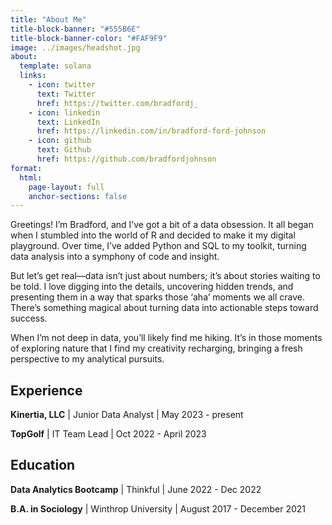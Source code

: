 ```yaml
---
title: "About Me"
title-block-banner: "#555B6E"
title-block-banner-color: "#FAF9F9"
image: ../images/headshot.jpg
about:
  template: solana
  links:
    - icon: twitter
      text: Twitter
      href: https://twitter.com/bradfordj_
    - icon: linkedin
      text: LinkedIn
      href: https://linkedin.com/in/bradford-ford-johnson
    - icon: github
      text: Github
      href: https://github.com/bradfordjohnson
format: 
  html:
    page-layout: full
    anchor-sections: false
---
```


Greetings! I'm Bradford, and I've got a bit of a data obsession. It all began when I stumbled into the world of R and decided to make it my digital playground. Over time, I've added Python and SQL to my toolkit, turning data analysis into a symphony of code and insight.

But let's get real---data isn't just about numbers; it's about stories waiting to be told. I love digging into the details, uncovering hidden trends, and presenting them in a way that sparks those 'aha' moments we all crave. There's something magical about turning data into actionable steps toward success.

When I'm not deep in data, you'll likely find me hiking. It's in those moments of exploring nature that I find my creativity recharging, bringing a fresh perspective to my analytical pursuits.

## Experience

**Kinertia, LLC** \| Junior Data Analyst \| May 2023 - present

**TopGolf** \| IT Team Lead \| Oct 2022 - April 2023

## Education

**Data Analytics Bootcamp** \| Thinkful \| June 2022 - Dec 2022

**B.A. in Sociology** \| Winthrop University \| August 2017 - December 2021
